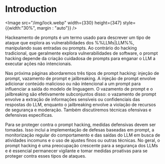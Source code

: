 
# Introduction

<div style={{textAlign: 'center'}}>
  
<Image src="/img/lock.webp"  width={330} height={347} style={{width:"30%", margin : "auto"}} />

</div>

Hackeamento de prompts é um termo usado para descrever um tipo de ataque que explora as vulnerabilidades dos %%LLMs|LLM%%, manipulando suas entradas ou prompts. Ao contrário do hacking tradicional, que geralmente explora vulnerabilidades de software, o prompt hacking depende da criação cuidadosa de prompts para enganar o LLM a executar ações não intencionais.

Nas próxima páginas abordaremos três tipos de prompt hacking: injeção de prompt, vazamento de prompt e jailbreaking. A injeção de prompt envolve adicionar conteúdo malicioso ou não intencional a um prompt para influenciar a saída do modelo de linguagem. O vazamento de prompt e o jailbreaking são efetivamente subconjuntos disso: o vazamento de prompt envolve a extração de informações sensíveis ou confidenciais das respostas do LLM, enquanto o jailbreaking envolve a violação de recursos de segurança e moderação. Também discutiremos técnicas ofensivas e defensivas específicas.

Para se proteger contra o prompt hacking, medidas defensivas devem ser tomadas. Isso inclui a implementação de defesas baseadas em prompt, a monitorização regular do comportamento e das saídas do LLM em busca de atividades incomuns e o uso de ajustes finos ou outras técnicas. No geral, o prompt hacking é uma preocupação crescente para a segurança dos LLMs e é essencial permanecer vigilante e tomar medidas proativas para se proteger contra esses tipos de ataques.
